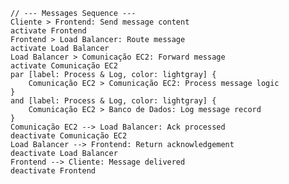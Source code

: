 ```plaintext
// --- Messages Sequence ---
Cliente > Frontend: Send message content
activate Frontend
Frontend > Load Balancer: Route message
activate Load Balancer
Load Balancer > Comunicação EC2: Forward message
activate Comunicação EC2
par [label: Process & Log, color: lightgray] {
    Comunicação EC2 > Comunicação EC2: Process message logic
}
and [label: Process & Log, color: lightgray] {
    Comunicação EC2 > Banco de Dados: Log message record
}
Comunicação EC2 --> Load Balancer: Ack processed
deactivate Comunicação EC2
Load Balancer --> Frontend: Return acknowledgement
deactivate Load Balancer
Frontend --> Cliente: Message delivered
deactivate Frontend
```